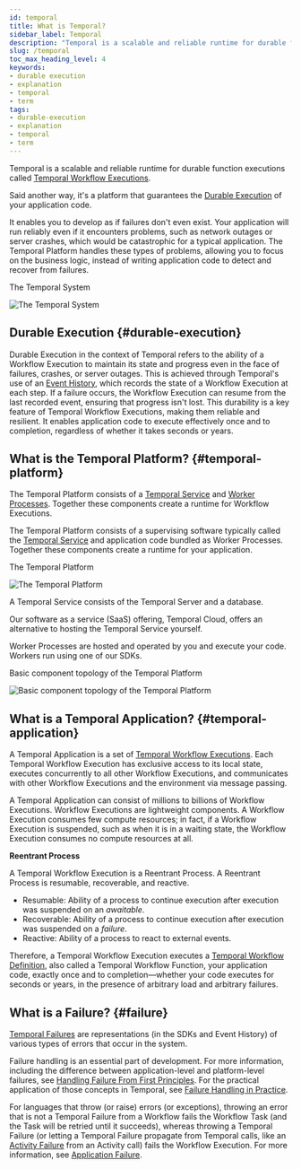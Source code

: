 ```yaml
---
id: temporal
title: What is Temporal?
sidebar_label: Temporal
description: "Temporal is a scalable and reliable runtime for durable function executions, ensuring business logic runs reliably even with failures, crashes, or outages, enabling application code to execute once and complete without losing progress."
slug: /temporal
toc_max_heading_level: 4
keywords:
- durable execution
- explanation
- temporal
- term
tags:
- durable-execution
- explanation
- temporal
- term
---
```


Temporal is a scalable and reliable runtime for durable function executions called [Temporal Workflow Executions](/workflows#workflow-execution).

Said another way, it's a platform that guarantees the [Durable Execution](#durable-execution) of your application code.

It enables you to develop as if failures don't even exist.
Your application will run reliably even if it encounters problems, such as network outages or server crashes, which would be catastrophic for a typical application.
The Temporal Platform handles these types of problems, allowing you to focus on the business logic, instead of writing application code to detect and recover from failures.

<div className="tdiw">
  <div className="tditw">
    <p className="tdit">The Temporal System</p>
  </div>
  <div className="tdiiw" height="740">
    <img
      className="img_ev3q"
      src="/diagrams/temporal-system-simple.svg"
      alt="The Temporal System"
    />
  </div>
</div>

## Durable Execution {#durable-execution}

Durable Execution in the context of Temporal refers to the ability of a Workflow Execution to maintain its state and progress even in the face of failures, crashes, or server outages.
This is achieved through Temporal's use of an [Event History](/workflows#event-history), which records the state of a Workflow Execution at each step.
If a failure occurs, the Workflow Execution can resume from the last recorded event, ensuring that progress isn't lost.
This durability is a key feature of Temporal Workflow Executions, making them reliable and resilient.
It enables application code to execute effectively once and to completion, regardless of whether it takes seconds or years.

## What is the Temporal Platform? {#temporal-platform}

The Temporal Platform consists of a [Temporal Service](/clusters) and [Worker Processes](/workers#worker-process).
Together these components create a runtime for Workflow Executions.

The Temporal Platform consists of a supervising software typically called the [Temporal Service](/clusters) and application code bundled as Worker Processes.
Together these components create a runtime for your application.

<div className="tdiw">
  <div className="tditw">
    <p className="tdit">The Temporal Platform</p>
  </div>
  <div className="tdiiw" height="740">
    <img
      className="img_ev3q"
      src="/diagrams/temporal-platform-simple.svg"
      alt="The Temporal Platform"
    />
  </div>
</div>

A Temporal Service consists of the Temporal Server and a database.

Our software as a service (SaaS) offering, Temporal Cloud, offers an alternative to hosting the Temporal Service yourself.

Worker Processes are hosted and operated by you and execute your code. Workers run using one of our SDKs.

<div className="tdiw">
  <div className="tditw">
    <p className="tdit">Basic component topology of the Temporal Platform</p>
  </div>
  <div className="tdiiw" height="1121">
    <img
      className="img_ev3q"
      src="/diagrams/temporal-platform-component-topology.svg"
      alt="Basic component topology of the Temporal Platform"
    />
  </div>
</div>

## What is a Temporal Application? {#temporal-application}

A Temporal Application is a set of [Temporal Workflow Executions](/workflows#workflow-execution).
Each Temporal Workflow Execution has exclusive access to its local state, executes concurrently to all other Workflow Executions, and communicates with other Workflow Executions and the environment via message passing.

A Temporal Application can consist of millions to billions of Workflow Executions.
Workflow Executions are lightweight components.
A Workflow Execution consumes few compute resources; in fact, if a Workflow Execution is suspended, such as when it is in a waiting state, the Workflow Execution consumes no compute resources at all.

**Reentrant Process**

A Temporal Workflow Execution is a Reentrant Process. A Reentrant Process is resumable, recoverable, and reactive.

- Resumable: Ability of a process to continue execution after execution was suspended on an _awaitable_.
- Recoverable: Ability of a process to continue execution after execution was suspended on a _failure_.
- Reactive: Ability of a process to react to external events.

Therefore, a Temporal Workflow Execution executes a [Temporal Workflow Definition](/workflows#workflow-definition), also called a Temporal Workflow Function, your application code, exactly once and to completion—whether your code executes for seconds or years, in the presence of arbitrary load and arbitrary failures.

## What is a Failure? {#failure}

[Temporal Failures](/references/failures) are representations (in the SDKs and Event History) of various types of errors that occur in the system.

Failure handling is an essential part of development.
For more information, including the difference between application-level and platform-level failures, see [Handling Failure From First Principles](https://dominik-tornow.medium.com/handling-failures-from-first-principles-1ed976b1b869).
For the practical application of those concepts in Temporal, see [Failure Handling in Practice](https://temporal.io/blog/failure-handling-in-practice).

For languages that throw (or raise) errors (or exceptions), throwing an error that is not a Temporal Failure from a Workflow fails the Workflow Task (and the Task will be retried until it succeeds), whereas throwing a Temporal Failure (or letting a Temporal Failure propagate from Temporal calls, like an [Activity Failure](/references/failures#activity-failure) from an Activity call) fails the Workflow Execution.
For more information, see [Application Failure](/references/failures#application-failure).

